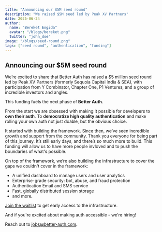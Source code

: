 ```yaml
---
title: "Announcing our $5M seed round"
description: "We raised $5M seed led by Peak XV Partners"
date: 2025-06-24
author:
  name: "Bereket Engida"
  avatar: "/blogs/bereket.png"
  twitter: "john_doe"
image: "/blogs/seed-round.png"
tags: ["seed round", "authentication", "funding"]
---
```


## Announcing our $5M seed round

We’re excited to share that Better Auth has raised a $5 million seed round led by Peak XV Partners (formerly Sequoia Capital India & SEA), with participation from Y Combinator, Chapter One, P1 Ventures, and a group of incredible investors and angles.

This funding fuels the next phase of **Better Auth**.

From the start we are obsessed with making it possible for developers to **own their auth**. To **democratize high quality authentication** and make rolling your own auth not just doable, but the obvious choice.

It started with building the framework. Since then, we’ve seen incredible growth and support from the community. Thank you everyone for being part of this journey. It’s still early days, and there’s so much more to build. This funding will allow us to have more people invloved and to push the boundaries of what's possible.

On top of the framework, we’re also building the infrastructure to cover the gaps we couldn't cover in the framework:

* A unified dashboard to manage users and user analytics
* Enterprise-grade security: bot, abuse, and fraud protection
* Authentication Email and SMS service
* Fast, globally distributed session storage
* and more.

[Join the waitlist](https://better-auth.build) to get early access to the infrastructure.

And if you're excited about making auth accessible - we're hiring!

Reach out to [jobs@better-auth.com](mailto:jobs@better-auth.com).